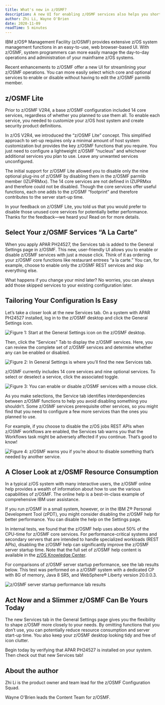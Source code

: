 ```yaml
---
title: What's new in z/OSMF? 
description: A new UI for enabling z/OSMF services also helps you shorten the server start-up time
author: Zhi Li, Wayne O'Brien
date: 2020-11-09
readTime: 5 minutes
---
```


IBM z/OS® Management Facility (z/OSMF) provides extensive z/OS system management functions in an easy-to-use, 
web browser-based UI. With z/OSMF, system programmers can more easily manage the day-to-day operations and administration 
of your mainframe z/OS systems.

Recent enhancements to z/OSMF offer a new UI for streamlining your z/OSMF operations. 
You can more easily select which core and optional services to enable or disable without having to edit the z/OSMF parmlib member.

## z/OSMF Lite

Prior to z/OSMF V2R4, a base z/OSMF configuration included 14 core services, regardless of whether you planned to use them all. 
To enable each service, you needed to customize your z/OS host system and create security product definitions.

In z/OS V2R4, we introduced the “z/OSMF Lite” concept. This simplified approach to set-up requires only a minimal amount of 
host system customization but provides the key z/OSMF functions that you require. You just need to configure a 
lightweight z/OSMF “nucleus” and whichever additional services you plan to use. Leave any unwanted services unconfigured.

The initial support for z/OSMF Lite allowed you to disable only the nine optional plug-ins of z/OSMF by disabling them in 
the z/OSMF parmlib member (IZUPRMxx). The 14 core services are not defined in IZUPRMxx and therefore could not be disabled. 
Though the core services offer useful functions, each one adds to the z/OSMF “footprint” and therefore contributes to the server start-up time.

In your feedback on z/OSMF Lite, you told us that you would prefer to disable those unused core services for potentially better performance. 
Thanks for the feedback—we heard you! Read on for more details.

## Select Your z/OSMF Services “A La Carte”

When you apply APAR PH24527, the Services tab is added to the General Settings page in z/OSMF. 
This new, user-friendly UI allows you to enable or disable z/OSMF services with just a mouse click. 
Think of it as ordering your z/OSMF core functions like restaurant entrees “a la carte.” You can, for example, choose to enable only the z/OSMF REST services and skip everything else.
 
What happens if you change your mind later? No worries, you can always add those skipped services to your existing configuration later.

## Tailoring Your Configuration Is Easy

Let’s take a closer look at the new Services tab. On a system with APAR PH24527 installed, log in to the z/OSMF desktop and click the General Settings icon.

![Figure 1: Start at the General Settings icon on the z/OSMF desktop.](images/image1.png "Figure 1: Start at the General Settings icon on the z/OSMF desktop.")

Then, click the “Services” Tab to display the z/OSMF services. Here, you can review the complete set of z/OSMF services and determine whether any can be enabled or disabled.

![Figure 2: In General Settings is where you’ll find the new Services tab.](images/image2.png "Figure 2: In General Settings is where you’ll find the new Services tab.")

z/OSMF currently includes 14 core services and nine optional services. To select or deselect a service, click the associated toggle.

![Figure 3: You can enable or disable z/OSMF services with a mouse click.](images/image3.png "Figure 3: You can enable or disable z/OSMF services with a mouse click.")

As you make selections, the Service tab identifies interdependencies between z/OSMF functions to help you avoid disabling something you shouldn’t. 
Some z/OSMF services prerequisite other services, so you might find that you need to configure a few more services than the ones you planned to use.
 
For example, if you choose to disable the z/OS jobs REST APIs when z/OSMF workflows are enabled, the Services tab warns you that the Workflows task 
might be adversely affected if you continue. That’s good to know!

![Figure 4: z/OSMF warns you if you’re about to disable something that’s needed by another service.](images/image4.png "Figure 4: z/OSMF warns you if you’re about to disable something that’s needed by another service.")

## A Closer Look at z/OSMF Resource Consumption

In a typical z/OS system with many interactive users, the z/OSMF online help provides a wealth of information about how to use the various capabilities of z/OSMF. 
The online help is a best-in-class example of comprehensive IBM user assistance.
 
If you run z/OSMF in a small system, however, or in the IBM Z® Personal Development Tool (zPDT), you might consider disabling the z/OSMF help for better performance. 
You can disable the help on the Settings page.

In internal tests, we found that the z/OSMF help uses about 50% of the CPU-time for z/OSMF core services. 
For performance-critical systems and secondary servers that are intended to handle specialized workloads (REST APIs), 
disabling the z/OSMF help can significantly improve the z/OSMF server startup time. Note that the full set of z/OSMF help content is available in the [z/OS Knowledge Center](https://www.ibm.com/docs/en/zos/2.4.0?topic=facility-zos-management-online-help).

For comparisons of z/OSMF server startup performance, see the lab results below. 
This test was performed on a z/OSMF system with a dedicated CP with 8G of memory, Java 8 SR5, and WebSphere® Liberty version 20.0.0.3.

![z/OSMF server startup performance lab results](images/image5.png "")

## Act Now and a Slimmer z/OSMF Can Be Yours Today

The new Services tab in the General Settings page gives you the flexibility to shape z/OSMF more closely to your needs. 
By omitting functions that you don’t use, you can potentially reduce resource consumption and server start-up time. You also keep your z/OSMF desktop looking tidy and free of icon clutter.
 
Begin today by verifying that APAR PH24527 is installed on your system. Then check out that new Services tab!

## About the author

Zhi Li is the product owner and team lead for the z/OSMF Configuration Squad.

Wayne O'Brien leads the Content Team for z/OSMF.